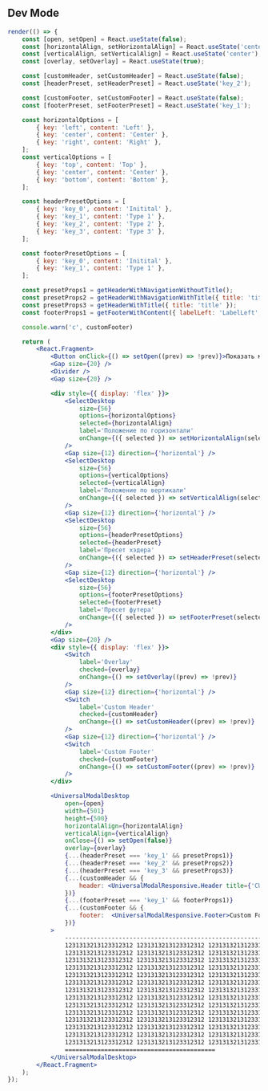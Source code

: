 ## Dev Mode

```jsx live mobileHeight={720}
render(() => {
    const [open, setOpen] = React.useState(false);
    const [horizontalAlign, setHorizontalAlign] = React.useState('center');
    const [verticalAlign, setVerticalAlign] = React.useState('center');
    const [overlay, setOverlay] = React.useState(true);

    const [customHeader, setCustomHeader] = React.useState(false);
    const [headerPreset, setHeaderPreset] = React.useState('key_2');

    const [customFooter, setCustomFooter] = React.useState(false);
    const [footerPreset, setFooterPreset] = React.useState('key_1');

    const horizontalOptions = [
        { key: 'left', content: 'Left' },
        { key: 'center', content: 'Center' },
        { key: 'right', content: 'Right' },
    ];
    const verticalOptions = [
        { key: 'top', content: 'Top' },
        { key: 'center', content: 'Center' },
        { key: 'bottom', content: 'Bottom' },
    ];

    const headerPresetOptions = [
        { key: 'key_0', content: 'Initital' },
        { key: 'key_1', content: 'Type 1' },
        { key: 'key_2', content: 'Type 2' },
        { key: 'key_3', content: 'Type 3' },
    ];

    const footerPresetOptions = [
        { key: 'key_0', content: 'Initital' },
        { key: 'key_1', content: 'Type 1' },
    ];

    const presetProps1 = getHeaderWithNavigationWithoutTitle();
    const presetProps2 = getHeaderWithNavigationWithTitle({ title: 'title' });
    const presetProps3 = getHeaderWithTitle({ title: 'title' });
    const footerProps1 = getFooterWithContent({ labelLeft: 'LabelLeft', labelRight: 'labelRight' });

    console.warn('c', customFooter)

    return (
        <React.Fragment>
            <Button onClick={() => setOpen((prev) => !prev)}>Показать модалку</Button>
            <Gap size={20} />
            <Divider />
            <Gap size={20} />

            <div style={{ display: 'flex' }}>
                <SelectDesktop
                    size={56}
                    options={horizontalOptions}
                    selected={horizontalAlign}
                    label='Положение по горизонтали'
                    onChange={({ selected }) => setHorizontalAlign(selected.key)}
                />
                <Gap size={12} direction={'horizontal'} />
                <SelectDesktop
                    size={56}
                    options={verticalOptions}
                    selected={verticalAlign}
                    label='Положение по вертикали'
                    onChange={({ selected }) => setVerticalAlign(selected.key)}
                />
                <Gap size={12} direction={'horizontal'} />
                <SelectDesktop
                    size={56}
                    options={headerPresetOptions}
                    selected={headerPreset}
                    label='Пресет хэдера'
                    onChange={({ selected }) => setHeaderPreset(selected.key)}
                />
                <Gap size={12} direction={'horizontal'} />
                <SelectDesktop
                    size={56}
                    options={footerPresetOptions}
                    selected={footerPreset}
                    label='Пресет футера'
                    onChange={({ selected }) => setFooterPreset(selected.key)}
                />
            </div>
            <Gap size={20} />
            <div style={{ display: 'flex' }}>
                <Switch
                    label='Overlay'
                    checked={overlay}
                    onChange={() => setOverlay((prev) => !prev)}
                />
                <Gap size={12} direction={'horizontal'} />
                <Switch
                    label='Custom Header'
                    checked={customHeader}
                    onChange={() => setCustomHeader((prev) => !prev)}
                />
                <Gap size={12} direction={'horizontal'} />
                <Switch
                    label='Custom Footer'
                    checked={customFooter}
                    onChange={() => setCustomFooter((prev) => !prev)}
                />
            </div>

            <UniversalModalDesktop
                open={open}
                width={501}
                height={500}
                horizontalAlign={horizontalAlign}
                verticalAlign={verticalAlign}
                onClose={() => setOpen(false)}
                overlay={overlay}
                {...(headerPreset === 'key_1' && presetProps1)}
                {...(headerPreset === 'key_2' && presetProps2)}
                {...(headerPreset === 'key_3' && presetProps3)}
                {...(customHeader && {
                    header: <UniversalModalResponsive.Header title={'CUSTOM HEADER'} />,
                })}
                {...(footerPreset === 'key_1' && footerProps1)}
                {...(customFooter && {
                    footer:  <UniversalModalResponsive.Footer>Custom Footer</UniversalModalResponsive.Footer>,
                })}
            >
                ---------------------------------------------------------------------
                1231313213123312312 1231313213123312312 1231313213123312312 1231313213123312312
                1231313213123312312 1231313213123312312 1231313213123312312 1231313213123312312
                1231313213123312312 1231313213123312312 1231313213123312312 1231313213123312312
                1231313213123312312 1231313213123312312 1231313213123312312 1231313213123312312
                1231313213123312312 1231313213123312312 1231313213123312312 1231313213123312312
                1231313213123312312 1231313213123312312 1231313213123312312 1231313213123312312
                1231313213123312312 1231313213123312312 1231313213123312312 1231313213123312312
                1231313213123312312 1231313213123312312 1231313213123312312 1231313213123312312
                1231313213123312312 1231313213123312312 1231313213123312312 1231313213123312312
                1231313213123312312 1231313213123312312 1231313213123312312 1231313213123312312
                1231313213123312312 1231313213123312312 1231313213123312312 1231313213123312312
                1231313213123312312 1231313213123312312 1231313213123312312 1231313213123312312
                1231313213123312312 1231313213123312312 1231313213123312312 1231313213123312312
                1231313213123312312 1231313213123312312 1231313213123312312 1231313213123312312
                ==========================================
            </UniversalModalDesktop>
        </React.Fragment>
    );
});
```
